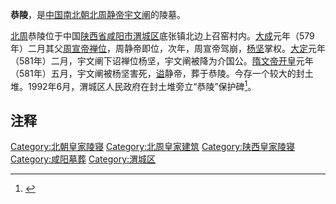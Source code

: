 '''恭陵'''，是[[中国|中国]][[南北朝|南北朝]][[周静帝|北周静帝宇文阐]]的陵墓。

[[北周|北周]]恭陵位于中国[[陕西省|陕西省]][[咸阳市|咸阳市]][[渭城区|渭城区]]底张镇北边上召窑村内。[[大成_(北周)|大成]]元年（579年）二月其父[[周宣帝|周宣帝]][[禅位|禅位]]，周静帝即位，次年，周宣帝驾崩，[[杨坚|杨坚]]掌权。[[大定_(北周)|大定]]元年（581年）二月，宇文阐下诏禅位杨坚，宇文阐被降为介国公。[[隋文帝|隋文帝]][[开皇|开皇]]元年（581年）五月，宇文阐被杨坚害死，[[谥|谥]]静帝，葬于恭陵。今存一个较大的封土堆。1992年6月，渭城区人民政府在封土堆旁立“恭陵”保护碑<ref>{{Cite web |url=http://blog.sina.com.cn/s/blog_5ff99db50100q29t.html |title=北周静帝宇文阐恭陵 |access-date=2016-07-29 |archive-date=2019-09-17 |archive-url=https://web.archive.org/web/20190917042252/http://blog.sina.com.cn/s/blog_5ff99db50100q29t.html }}</ref>。
== 注释 ==
{{reflist}}

[[Category:北朝皇家陵寝|Category:北朝皇家陵寝]]
[[Category:北周皇家建筑|Category:北周皇家建筑]]
[[Category:陕西皇家陵寝|Category:陕西皇家陵寝]]
[[Category:咸阳墓葬|Category:咸阳墓葬]]
[[Category:渭城区|Category:渭城区]]